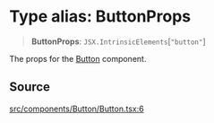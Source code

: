 # Type alias: ButtonProps

> **ButtonProps**: `JSX.IntrinsicElements`\[`"button"`\]

The props for the [Button](/api/latest/functions/Button.mdx) component.

## Source

[src/components/Button/Button.tsx:6](https://github.com/gpbl/react-day-picker/blob/6515ed496/src/components/Button/Button.tsx#L6)
